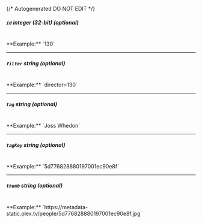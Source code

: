 {/* Autogenerated DO NOT EDIT  */}
##### `id` _integer (32-bit) (optional)_
<br/>
**Example:** `130`

---
##### `filter` _string (optional)_
<br/>
**Example:** `director=130`

---
##### `tag` _string (optional)_
<br/>
**Example:** `Joss Whedon`

---
##### `tagKey` _string (optional)_
<br/>
**Example:** `5d776828880197001ec90e8f`

---
##### `thumb` _string (optional)_
<br/>
**Example:** `https://metadata-static.plex.tv/people/5d776828880197001ec90e8f.jpg`


